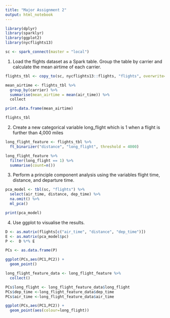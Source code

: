 ```yaml
---
title: "Major Assignment 2"
output: html_notebook
---
```


```r
library(dplyr)
library(sparklyr)
library(ggplot2)
library(nycflights13)

sc <- spark_connect(master = "local")
```

1. Load the flights dataset as a Spark table. Group the table by carrier and calculate the mean airtime of each carrier.

```r
flights_tbl <- copy_to(sc, nycflights13::flights, "flights", overwrite=TRUE)

mean_airtime <- flights_tbl %>% 
  group_by(carrier) %>% 
  summarise(mean_airtime = mean(air_time)) %>%
  collect

print.data.frame(mean_airtime)
```

```r
flights_tbl
```


2.	Create a new categorical variable long_flight which is 1 when a flight is further than 4,000 miles

```r
long_flight_feature <- flights_tbl %>% 
  ft_binarizer("distance", "long_flight", threshold = 4000)

long_flight_feature %>%
  filter(long_flight == 1) %>%
  summarise(count=n())
```

3.	Perform a principle component analysis using the variables flight time, distance, and departure time.

```r
pca_model <- tbl(sc, "flights") %>%
  select(air_time, distance, dep_time) %>% 
  na.omit() %>%
  ml_pca()

print(pca_model)
```

4. Use ggplot to visualise the results.

```r
D <- as.matrix(flights[c("air_time", "distance", "dep_time")])
E <- as.matrix(pca_model$pc)
P <-  D %*% E

PCs <- as.data.frame(P)

ggplot(PCs,aes(PC1,PC2)) + 
  geom_point()
```

```r
long_flight_feature_data <- long_flight_feature %>%
  collect()

PCs$long_flight <- long_flight_feature_data$long_flight
PCs$dep_time <-long_flight_feature_data$dep_time
PCs$air_time <-long_flight_feature_data$air_time
```

```r
ggplot(PCs,aes(PC1,PC2)) + 
  geom_point(aes(colour=long_flight))
```







